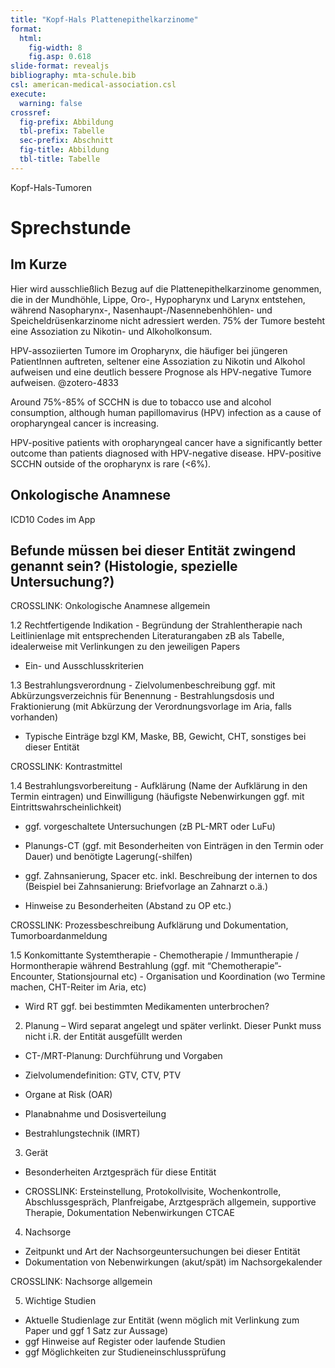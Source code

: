 ```yaml
---
title: "Kopf-Hals Plattenepithelkarzinome"
format: 
  html: 
    fig-width: 8
    fig.asp: 0.618
slide-format: revealjs
bibliography: mta-schule.bib
csl: american-medical-association.csl
execute:
  warning: false
crossref: 
  fig-prefix: Abbildung
  tbl-prefix: Tabelle
  sec-prefix: Abschnitt
  fig-title: Abbildung
  tbl-title: Tabelle
---
```


Kopf-Hals-Tumoren 

# Sprechstunde

## Im Kurze

Hier wird ausschließlich Bezug auf die Plattenepithelkarzinome genommen, die in der Mundhöhle, Lippe, Oro-, Hypopharynx und Larynx entstehen, während Nasopharynx-, Nasenhaupt-/Nasennebenhöhlen- und Speicheldrüsenkarzinome nicht adressiert werden. 75% der Tumore besteht eine Assoziation zu Nikotin- und Alkoholkonsum. 

HPV-assoziierten Tumore im Oropharynx, die häufiger bei jüngeren PatientInnen auftreten, seltener eine Assoziation zu Nikotin und Alkohol aufweisen und eine deutlich bessere Prognose als HPV-negative Tumore aufweisen. @zotero-4833


Around 75%-85% of SCCHN is due to tobacco use and alcohol consumption, although human papillomavirus (HPV) infection as a cause of oropharyngeal cancer is increasing.

HPV-positive patients with oropharyngeal cancer have a significantly better outcome than patients diagnosed with HPV-negative disease. HPV-positive SCCHN outside of the oropharynx is rare (<6%).




## Onkologische Anamnese 
ICD10 Codes im App 

## Befunde müssen bei dieser Entität zwingend genannt sein? (Histologie, spezielle Untersuchung?) 

CROSSLINK: Onkologische Anamnese allgemein 

1.2 Rechtfertigende Indikation 
- Begründung der Strahlentherapie nach Leitlinienlage mit entsprechenden Literaturangaben zB als Tabelle, idealerweise mit Verlinkungen zu den jeweiligen Papers 

- Ein- und Ausschlusskriterien 

1.3 Bestrahlungsverordnung 
- Zielvolumenbeschreibung ggf. mit Abkürzungsverzeichnis für Benennung 
- Bestrahlungsdosis und Fraktionierung (mit Abkürzung der Verordnungsvorlage im Aria, falls vorhanden) 

- Typische Einträge bzgl KM, Maske, BB, Gewicht, CHT, sonstiges bei dieser Entität 

CROSSLINK: Kontrastmittel 

1.4 Bestrahlungsvorbereitung 
- Aufklärung (Name der Aufklärung in den Termin eintragen) und Einwilligung (häufigste Nebenwirkungen ggf. mit Eintrittswahrscheinlichkeit) 

- ggf. vorgeschaltete Untersuchungen (zB PL-MRT oder LuFu) 
- Planungs-CT (ggf. mit Besonderheiten von Einträgen in den Termin oder Dauer) und benötigte Lagerung(-shilfen) 

-  ggf. Zahnsanierung, Spacer etc. inkl. Beschreibung der internen to dos (Beispiel bei Zahnsanierung: Briefvorlage an Zahnarzt o.ä.) 

- Hinweise zu Besonderheiten (Abstand zu OP etc.) 

CROSSLINK: Prozessbeschreibung Aufklärung und Dokumentation, Tumorboardanmeldung 

1.5 Konkomittante Systemtherapie 
- Chemotherapie / Immuntherapie / Hormontherapie während Bestrahlung (ggf. mit “Chemotherapie”-Encounter, Stationsjournal etc) 
- Organisation und Koordination (wo Termine machen, CHT-Reiter im Aria, etc) 

- Wird RT ggf. bei bestimmten Medikamenten unterbrochen?  

2. Planung – Wird separat angelegt und später verlinkt. Dieser Punkt muss nicht i.R. der Entität ausgefüllt werden  
- CT-/MRT-Planung: Durchführung und Vorgaben 
- Zielvolumendefinition: GTV, CTV, PTV 
- Organe at Risk (OAR) 
- Planabnahme und Dosisverteilung 

- Bestrahlungstechnik (IMRT) 

3. Gerät  
-  Besonderheiten Arztgespräch für diese Entität 

- CROSSLINK: Ersteinstellung, Protokollvisite, Wochenkontrolle, Abschlussgespräch, Planfreigabe, Arztgespräch allgemein, supportive Therapie, Dokumentation Nebenwirkungen CTCAE 

4. Nachsorge 
- Zeitpunkt und Art der Nachsorgeuntersuchungen bei dieser Entität 
- Dokumentation von Nebenwirkungen (akut/spät) im Nachsorgekalender 

CROSSLINK: Nachsorge allgemein 

5. Wichtige Studien 
- Aktuelle Studienlage zur Entität (wenn möglich mit Verlinkung zum Paper und ggf 1 Satz zur Aussage) 
- ggf Hinweise auf Register oder laufende Studien 
- ggf Möglichkeiten zur Studieneinschlussprüfung 